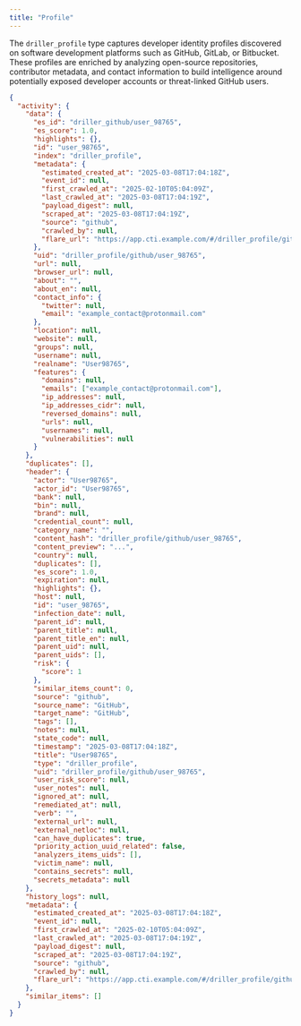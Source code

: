 ```yaml
---
title: "Profile"
---
```


The `driller_profile` type captures developer identity profiles discovered on software development platforms such as GitHub, GitLab, or Bitbucket.  
These profiles are enriched by analyzing open-source repositories, contributor metadata, and contact information to build intelligence around potentially exposed developer accounts or threat-linked GitHub users. 

```json Example Content
{
  "activity": {
    "data": {
      "es_id": "driller_github/user_98765",
      "es_score": 1.0,
      "highlights": {},
      "id": "user_98765",
      "index": "driller_profile",
      "metadata": {
        "estimated_created_at": "2025-03-08T17:04:18Z",
        "event_id": null,
        "first_crawled_at": "2025-02-10T05:04:09Z",
        "last_crawled_at": "2025-03-08T17:04:19Z",
        "payload_digest": null,
        "scraped_at": "2025-03-08T17:04:19Z",
        "source": "github",
        "crawled_by": null,
        "flare_url": "https://app.cti.example.com/#/driller_profile/github/user_98765"
      },
      "uid": "driller_profile/github/user_98765",
      "url": null,
      "browser_url": null,
      "about": "",
      "about_en": null,
      "contact_info": {
        "twitter": null,
        "email": "example_contact@protonmail.com"
      },
      "location": null,
      "website": null,
      "groups": null,
      "username": null,
      "realname": "User98765",
      "features": {
        "domains": null,
        "emails": ["example_contact@protonmail.com"],
        "ip_addresses": null,
        "ip_addresses_cidr": null,
        "reversed_domains": null,
        "urls": null,
        "usernames": null,
        "vulnerabilities": null
      }
    },
    "duplicates": [],
    "header": {
      "actor": "User98765",
      "actor_id": "User98765",
      "bank": null,
      "bin": null,
      "brand": null,
      "credential_count": null,
      "category_name": "",
      "content_hash": "driller_profile/github/user_98765",
      "content_preview": "...",
      "country": null,
      "duplicates": [],
      "es_score": 1.0,
      "expiration": null,
      "highlights": {},
      "host": null,
      "id": "user_98765",
      "infection_date": null,
      "parent_id": null,
      "parent_title": null,
      "parent_title_en": null,
      "parent_uid": null,
      "parent_uids": [],
      "risk": {
        "score": 1
      },
      "similar_items_count": 0,
      "source": "github",
      "source_name": "GitHub",
      "target_name": "GitHub",
      "tags": [],
      "notes": null,
      "state_code": null,
      "timestamp": "2025-03-08T17:04:18Z",
      "title": "User98765",
      "type": "driller_profile",
      "uid": "driller_profile/github/user_98765",
      "user_risk_score": null,
      "user_notes": null,
      "ignored_at": null,
      "remediated_at": null,
      "verb": "",
      "external_url": null,
      "external_netloc": null,
      "can_have_duplicates": true,
      "priority_action_uuid_related": false,
      "analyzers_items_uids": [],
      "victim_name": null,
      "contains_secrets": null,
      "secrets_metadata": null
    },
    "history_logs": null,
    "metadata": {
      "estimated_created_at": "2025-03-08T17:04:18Z",
      "event_id": null,
      "first_crawled_at": "2025-02-10T05:04:09Z",
      "last_crawled_at": "2025-03-08T17:04:19Z",
      "payload_digest": null,
      "scraped_at": "2025-03-08T17:04:19Z",
      "source": "github",
      "crawled_by": null,
      "flare_url": "https://app.cti.example.com/#/driller_profile/github/user_98765"
    },
    "similar_items": []
  }
}
```
